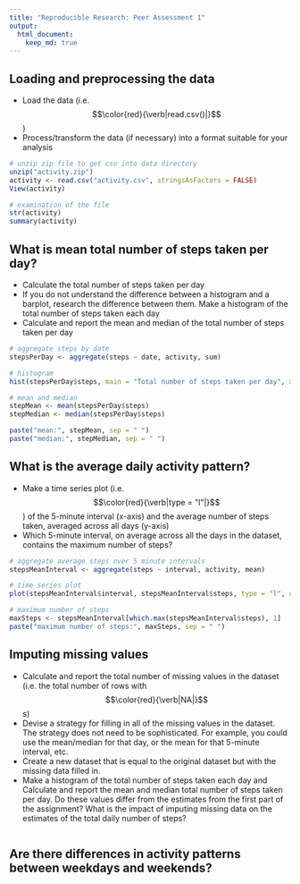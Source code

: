 ```yaml
---
title: "Reproducible Research: Peer Assessment 1"
output: 
  html_document:
    keep_md: true
---
```



## Loading and preprocessing the data
* Load the data (i.e. $$\color{red}{\verb|read.csv()|}$$)
* Process/transform the data (if necessary) into a format suitable for your analysis
```r
# unzip zip file to get csv into data directory
unzip("activity.zip")
activity <- read.csv("activity.csv", stringsAsFactors = FALSE)
View(activity)

# examination of the file
str(activity)
summary(activity)
```
## What is mean total number of steps taken per day?
* Calculate the total number of steps taken per day
* If you do not understand the difference between a histogram and a barplot, research the difference between them. Make a histogram of the total number of steps taken each day
* Calculate and report the mean and median of the total number of steps taken per day
```r
# aggregate steps by date
stepsPerDay <- aggregate(steps ~ date, activity, sum)

# histogram
hist(stepsPerDay$steps, main = "Total number of steps taken per day", xlab = "Number of steps")

# mean and median
stepMean <- mean(stepsPerDay$steps)
stepMedian <- median(stepsPerDay$steps)

paste("mean:", stepMean, sep = " ")
paste("median:", stepMedian, sep = " ")
```
## What is the average daily activity pattern?
* Make a time series plot (i.e. $$\color{red}{\verb|type = "l"|}$$) of the 5-minute interval (x-axis) and the average number of steps taken, averaged across all days (y-axis)
* Which 5-minute interval, on average across all the days in the dataset, contains the maximum number of steps?
```r
# aggregate average steps over 5 minute intervals
stepsMeanInterval <- aggregate(steps ~ interval, activity, mean)

# time series plot
plot(stepsMeanInterval$interval, stepsMeanInterval$steps, type = "l", col = "red", xlab = "Interval", ylab = "Number of steps", main = "Average number steps per interval")

# maximum number of steps 
maxSteps <- stepsMeanInterval[which.max(stepsMeanInterval$steps), 1]
paste("maximum number of steps:", maxSteps, sep = " ")
```
## Imputing missing values
* Calculate and report the total number of missing values in the dataset (i.e. the total number of rows with $$\color{red}{\verb|NA|}$$s)
* Devise a strategy for filling in all of the missing values in the dataset. The strategy does not need to be sophisticated. For example, you could use the mean/median for that day, or the mean for that 5-minute interval, etc.
* Create a new dataset that is equal to the original dataset but with the missing data filled in.
* Make a histogram of the total number of steps taken each day and Calculate and report the mean and median total number of steps taken per day. Do these values differ from the estimates from the first part of the assignment? What is the impact of imputing missing data on the estimates of the total daily number of steps?
```r

```
## Are there differences in activity patterns between weekdays and weekends?
